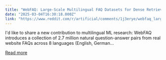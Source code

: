 ```yaml
---
title: "WebFAQ: Large-Scale Multilingual FAQ Datasets for Dense Retrieval and Cross-Lingual QA"
date: "2025-03-04T16:30:18.000Z"
link: "https://www.reddit.com/r/artificial/comments/1j3erye/webfaq_largescale_multilingual_faq_datasets_for/"
---
```


I'd like to share a new contribution to multilingual ML research: WebFAQ introduces a collection of 2.7 million natural question-answer pairs from real website FAQs across 8 languages (English, German...

[Read more](https://www.reddit.com/r/artificial/comments/1j3erye/webfaq_largescale_multilingual_faq_datasets_for/)
